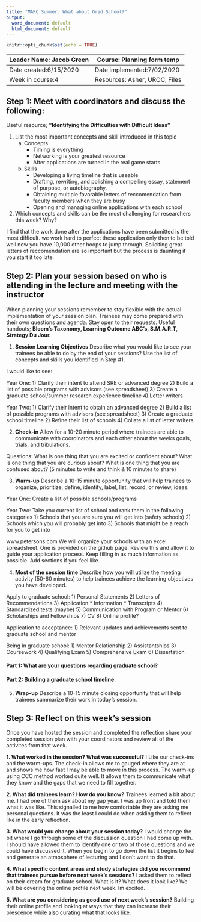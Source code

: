 ```yaml
---
title: "MARC Summer: What about Grad School?"
output:
  word_document: default
  html_document: default
---
```


```r
knitr::opts_chunk$set(echo = TRUE)
```

| Leader Name: Jacob Green | Course: Planning form temp     |
|--------------------------|--------------------------------|
| Date created:6/15/2020   | Date implemented:7/02/2020     |
| Week in course:4         | Resources: Asher, UROC, Files  |

## Step 1: Meet with coordinators and discuss the following:
Useful resource; **"Identifying the Difficulties with Difficult Ideas"**

1. List the most important concepts and skill introduced in this topic
    a. Concepts
        * Timing is everything
        * Networking is your greatest resource
        * After applications are turned in the real game starts
    b. Skills
        * Developing a living timeline that is useable
        * Drafting, rewriting, and polishing a compelling essay, statement of purpose, or autobiography.
        * Obtaining multiple favorable letters of reccomendation from faculty members when they are busy
        * Opening and managing online applications with each school

2. Which concepts and skills can be the most challenging for researchers this week? Why?

I find that the work done after the applications have been submitted is the most difficult. we work hard to perfect these application only then to be told well now you have 10,000 other hoops to jump through. Soliciting great letters of reccomendation are so important but the process is daunting if you start it too late.

## Step 2: Plan your session based on who is attending in the lecture and meeting with the instructor
When planning your sessions remember to stay flexible with the actual implementation of your session plan. Trainees may come prepared with their own questions and agenda. Stay open to their requests. Useful handouts; **Bloom's Taxonomy, Learning Outcome ABC's, S.M.A.R.T, Strategy Du Jour.**

1. **Session Learning Objectives**
Describe what you would like to see your trainees be able to do by the end of your sessions? Use the list of concepts and skills you identified in Step #1. 

I would like to see:

Year One:
1) Clarify their intent to attend SRE or advanced degree
2) Build a list of possible programs with advisors (see spreadsheet)
3) Create a graduate school/summer research experience timeline
4) Letter writers

Year Two:
1) Clarify their intent to obtain an advanced degree
2) Build a list of possible programs with advisors (see spreadsheet)
3) Create a graduate school timeline
2) Refine their list of schools
4) Collate a list of letter writers

2. **Check-in**
Allow for a 10-20 minute period where trainees are able to communicate with coordinators and each other about the weeks goals, trials, and tribulations.

Questions: What is one thing that you are excited or confident about? What is one thing that you are curious about? What is one thing that you are confused about? (5 minutes to write and think & 10 minutes to share)

3. **Warm-up**
Describe a 10-15 minute opportunity that will help trainees to organize, prioritize, define, identify, label, list, record, or review, ideas.

Year One: Create a list of possible schools/programs

Year Two: Take you current list of school and rank them in the following categories
1) Schools that you are sure you will get into (safety schools)
2) Schools which you will probably get into
3) Schools that might be a reach for you to get into

www.petersons.com
We will organize your schools with an excel spreadsheet. One is provided on the github page. Review this and allow it to guide your application process. Keep filling in as much information as possible. Add sections if you feel like. 

4. **Most of the session time**
Describe how you will utilize the meeting activity (50-60 minutes) to help trainees achieve the learning objectives you have developed. 

Apply to graduate school:
1) Personal Statements
2) Letters of Recommendations
3) Application
    * Information
    * Transcripts
4) Standardized tests (maybe)
5) Communication with Program or Mentor
6) Scholarships and Fellowships
7) CV
8) Online profile?

Application to acceptance:
1) Relevant updates and achievements sent to graduate school and mentor

Being in graduate school:
1) Mentor Relationship
2) Assistantships
3) Coursework
4) Qualifying Exam
5) Comprehensive Exam
6) Dissertation 

#### Part 1: What are your questions regarding graduate school?

#### Part 2: Building a graduate school timeline.

5. **Wrap-up**
Describe a 10-15 minute closing opportunity that will help trainees summarize their work in today's session. 

## Step 3: Reflect on this week's session
Once you have hosted the session and completed the reflection share your completed session plan with your coordinators and review all of the activites from that week.

**1. What worked in the session? What was successful?**
I Like our check-ins and the warm-ups. The check-in allows me to gauged where they are at and shows me how fast I may be able to move in this process. The warm-up using CCC method worked quite well. It allows them to communicate what they know and the gaps that we need to fill together.

**2. What did trainees learn? How do you know?**
Trainees learned a bit about me. I had one of them ask about my gap year. I was up front and told them what it was like. This signalled to me how comfortable they are asking me personal questions. It was the least I could do when askling them to reflect like in the early reflection.

**3. What would you change about your session today?**
I would change the bit where I go through some of the discussion question I had come up with. I should have allowed them to identify one or two of those questions and we could have discussed it. When you begin to go down the list it begins to feel and generate an atmosphere of lecturing and I don't want to do that.

**4. What specific content areas and study strategies did you recommend that trainees pursue before next week's sessions?**
I asked them to reflect on their dream for graduate school. What is it? What does it look like? We will be covering the online profile next week. Im excited.

**5. What are you considering as good use of next week's session?**
Building their online profile and looking at ways that they can increase their prescence while also curating what that looks like.

